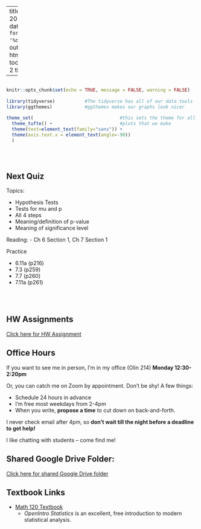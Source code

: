 
---
title: "Math 120 Fall 2021 Homepage"
date: "Updated: `r format(Sys.time(), '%d %B, %Y')`"
output: 
  html_document:
    toc: true
    toc_depth: 2
    theme: yeti

      
  
---

```r

                                                                          #
knitr::opts_chunk$set(echo = TRUE, message = FALSE, warning = FALSE)      #
                                                                          #
library(tidyverse)           #The tidyverse has all of our data tools     #
library(ggthemes)            #ggthemes makes our graphs look nicer        #
                                                                          # 
theme_set(                                #this sets the theme for all    #
  theme_tufte() +                         #plots that we make             #
  theme(text=element_text(family="sans")) + 
  theme(axis.text.x = element_text(angle=-90))                            #
  )                                                                       #
                                                                          #
                                                                          #
                                                                          #

```



## Next Quiz

Topics:

- Hypothesis Tests
 - Tests for mu and p
 - All 4 steps
 - Meaning/definition of p-value
 - Meaning of significance level
 
Reading:
- Ch 6 Section 1, Ch 7 Section 1
  
Practice

- 6.11a (p216)
- 7.3 (p259)
- 7.7 (p260)
- 7.11a (p261)
  
<br><br>
  

## HW Assignments

[Click here for HW Assignment](http://millera2.github.io/Math-120-C/HW1.html)



## Office Hours 

If you want to see me in person, I'm in my office (Olin 214) **Monday 12:30-2:20pm**

Or, you can catch me on Zoom by appointment.  Don't be shy!  A few things:

- Schedule 24 hours in advance
- I'm free most weekdays from 2-4pm
- When you write, **propose a time** to cut down on back-and-forth.

I never check email after 4pm, so **don't wait till the night before a deadline to get help!**  

I like chatting with students -- come find me!












## Shared Google Drive Folder:

[Click here for shared Google Drive folder](https://drive.google.com/drive/folders/1C1XHN3PGe4lMQXS_hq49btBM6QaiEuBW?usp=sharing)

## Textbook Links

- [Math 120 Textbook](https://www.openintro.org/book/os/)
  - *OpenIntro Statistics* is an excellent, free introduction to modern statistical analysis.
  
